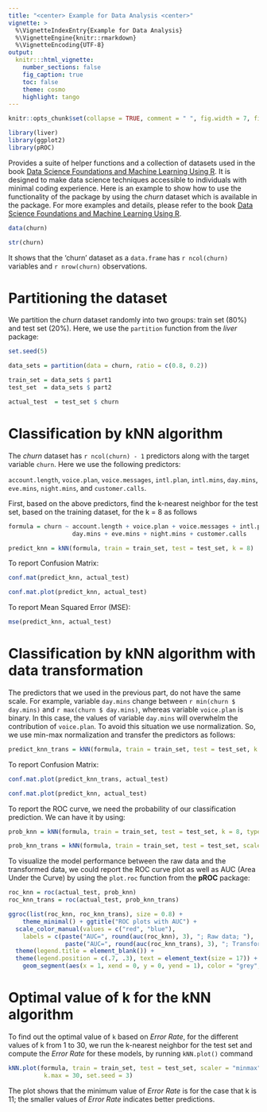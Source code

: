 ```yaml
---
title: "<center> Example for Data Analysis <center>"
vignette: >
  %\VignetteIndexEntry{Example for Data Analysis}
  %\VignetteEngine{knitr::rmarkdown}
  %\VignetteEncoding{UTF-8}
output:
  knitr:::html_vignette:
    number_sections: false
    fig_caption: true
    toc: false
    theme: cosmo
    highlight: tango
---
```


```r
knitr::opts_chunk$set(collapse = TRUE, comment = " ", fig.width = 7, fig.height = 7, fig.align = "center")
```

```r
library(liver)
library(ggplot2)  
library(pROC)    
```

Provides a suite of helper functions and a collection of datasets used in the book [Data Science Foundations and Machine Learning Using R](https://uncovering-data-science.netlify.app). It is designed to make data science techniques accessible to individuals with minimal coding experience. Here is an example to show how to use the functionality of the package by using the *churn* dataset which is available in the package. For more examples and details, please refer to the book [Data Science Foundations and Machine Learning Using R](https://uncovering-data-science.netlify.app).

```r
data(churn)       

str(churn)
```

It shows that the 'churn' dataset as a `data.frame` has `r ncol(churn)` variables and `r nrow(churn)` observations. 

# Partitioning the dataset

We partition the *churn* dataset randomly into two groups: train set (80%) and test set (20%). Here, we use the `partition` function from the *liver* package:

```r
set.seed(5)

data_sets = partition(data = churn, ratio = c(0.8, 0.2))

train_set = data_sets $ part1
test_set  = data_sets $ part2

actual_test  = test_set $ churn
```

# Classification by kNN algorithm

The *churn* dataset has `r ncol(churn) - 1` predictors along with the target variable `churn`. Here we use the following predictors:

`account.length`, `voice.plan`, `voice.messages`, `intl.plan`, `intl.mins`, `day.mins`, `eve.mins`, `night.mins`, and `customer.calls`.

First, based on the above predictors, find the k-nearest neighbor for the test set, based on the training dataset, for the k = 8 as follows

```r
formula = churn ~ account.length + voice.plan + voice.messages + intl.plan + intl.mins + 
                  day.mins + eve.mins + night.mins + customer.calls

predict_knn = kNN(formula, train = train_set, test = test_set, k = 8)
```

To report Confusion Matrix:

```r
conf.mat(predict_knn, actual_test)

conf.mat.plot(predict_knn, actual_test)
```

To report Mean Squared Error (MSE):
```r
mse(predict_knn, actual_test)
```

# Classification by kNN algorithm with data transformation

The predictors that we used in the previous part, do not have the same scale. For example, variable `day.mins` change between `r min(churn $ day.mins)` and `r max(churn $ day.mins)`, whereas variable `voice.plan` is binary. In this case, the values of variable `day.mins` will overwhelm the contribution of `voice.plan`. To avoid this situation we use normalization. So, we use min-max normalization and transfer the predictors as follows:

```r
predict_knn_trans = kNN(formula, train = train_set, test = test_set, k = 8, scaler = "minmax")
```

To report Confusion Matrix:

```r
conf.mat.plot(predict_knn_trans, actual_test)

conf.mat.plot(predict_knn, actual_test)
```

To report the ROC curve, we need the probability of our classification prediction. We can have it by using:

```r
prob_knn = kNN(formula, train = train_set, test = test_set, k = 8, type = "prob")[, 1]

prob_knn_trans = kNN(formula, train = train_set, test = test_set, scaler = "minmax", k = 8, type = "prob")[, 1]
```

To visualize the model performance between the raw data and the transformed data, we could report the ROC curve plot as well as AUC (Area Under the Curve) by using the `plot.roc` function from the **pROC** package:

```r
roc_knn = roc(actual_test, prob_knn)
roc_knn_trans = roc(actual_test, prob_knn_trans)

ggroc(list(roc_knn, roc_knn_trans), size = 0.8) + 
    theme_minimal() + ggtitle("ROC plots with AUC") +
  scale_color_manual(values = c("red", "blue"), 
    labels = c(paste("AUC=", round(auc(roc_knn), 3), "; Raw data; "),
                paste("AUC=", round(auc(roc_knn_trans), 3), "; Transformed data"))) +
  theme(legend.title = element_blank()) +
  theme(legend.position = c(.7, .3), text = element_text(size = 17)) + 
    geom_segment(aes(x = 1, xend = 0, y = 0, yend = 1), color = "grey", linetype = "dashed")
```

# Optimal value of k for the kNN algorithm

To find out the optimal value of `k` based on *Error Rate*, for the different values of k from 1 to 30, we run the k-nearest neighbor for the test set and compute the *Error Rate* for these models, by running `kNN.plot()` command 

```r
kNN.plot(formula, train = train_set, test = test_set, scaler = "minmax", 
          k.max = 30, set.seed = 3)
```

The plot shows that the minimum value of *Error Rate* is for the case that k is 11; the smaller values of *Error Rate* indicates better predictions.


